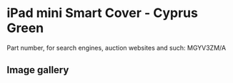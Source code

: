 # iPad mini Smart Cover - Cyprus Green

Part number, for search engines, auction websites and such: MGYV3ZM/A

## Image gallery

<div style={{ width: "768px" }}>
  <GalleryComponent
    images={[
      {
        original: "/everysource/MGYV3",
        thumbnail: "/everypreview/MGYV3",
      }
    ]}
  />
</div>